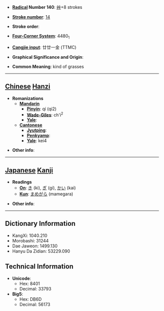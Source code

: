 * '''[[Wiktionary:Chinese radical index| Radical]] Number 140''': [[Wiktionary:Chinese radical index 艸|艸]]+8 strokes

* '''[[Wiktionary:Chinese total strokes index|Stroke number]]''': [[Wiktionary:Chinese total strokes index 14|14]]

* '''Stroke order''': 

* '''[[Wiktionary:Chinese four corner index|Four-Corner System]]''': 4480<sub>1</sub>

* '''[[Wiktionary:Chinese Cangjie index|Cangjie input]]''': 廿廿一金 (TTMC)

* '''Graphical Significance and Origin''': 

* '''Common Meaning''': kind of grasses

----

== [[Chinese]] [[Hanzi]] ==

* '''Romanizations'''
** '''[[Mandarin]]'''
*** '''[[Pinyin]]''': qí (qi2)
*** '''[[Wade-Giles]]''': ch'i<sup>2</sup>
*** '''[[Yale]]''': 
** '''[[Cantonese]]'''
*** '''[[Jyutping]]''':
*** '''[[Penkyamp]]''': 
*** '''[[Yale]]''': kei4

* '''Other info''': 

----

== [[Japanese]] [[Kanji]] ==

* '''Readings'''
** '''[[On]]''': [[き]] (ki), [[ぎ]] (gi), [[かい]] (kai)
** '''[[Kun]]''': [[まめがら]] (mamegara)

* '''Other info''':  

----

== Dictionary Information ==

* KangXi: 1040.210
* Morobashi: 31244
* Dae Jaweon: 1499.130
* Hanyu Da Zidian: 53229.090

== Technical Information ==

* '''Unicode''':
** Hex: 8401
** Decimal: 33793
* '''Big5''':
** Hex: DB6D
** Decimal: 56173